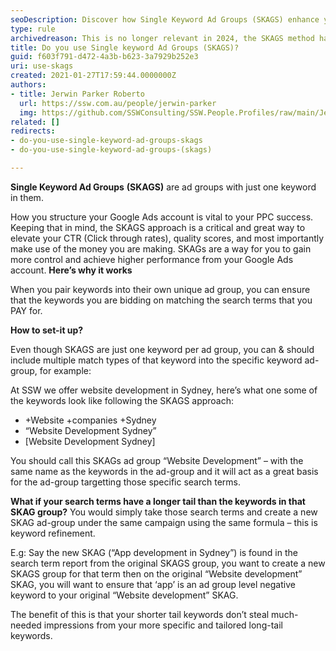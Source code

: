 ```yaml
---
seoDescription: Discover how Single Keyword Ad Groups (SKAGS) enhance your Google Ads strategy, boosting CTR and quality scores for better campaign performance.
type: rule
archivedreason: This is no longer relevant in 2024, the SKAGS method hasn't been effective since 2023 due to Google Ads new algorithms
title: Do you use Single keyword Ad Groups (SKAGS)?
guid: f603f791-d472-4a3b-b623-3a7929b252e3
uri: use-skags
created: 2021-01-27T17:59:44.0000000Z
authors:
- title: Jerwin Parker Roberto
  url: https://ssw.com.au/people/jerwin-parker
  img: https://github.com/SSWConsulting/SSW.People.Profiles/raw/main/Jerwin-Parker/Images/Jerwin-Parker-Profile.jpg
related: []
redirects:
- do-you-use-single-keyword-ad-groups-skags
- do-you-use-single-keyword-ad-groups-(skags)

---
```


**Single Keyword Ad Groups** **(SKAGS)** are ad groups with just one keyword in them.

How you structure your Google Ads account is vital to your PPC success. Keeping that in mind, the SKAGS approach is a critical and great way to elevate your CTR (Click through rates), quality scores, and most importantly make use of the money you are making. SKAGs are a way for you to gain more control and achieve higher performance from your Google Ads account.
**Here’s why it works**

When you pair keywords into their own unique ad group, you can ensure that the keywords you are bidding on matching the search terms that you PAY for.

 **How to set-it up?**

Even though SKAGS are just one keyword per ad group, you can & should include multiple match types of that keyword into the specific keyword ad-group, for example:

At SSW we offer website development in Sydney, here’s what one some of the keywords look like following the SKAGS approach:

* +Website +companies +Sydney
* “Website Development Sydney”
* [Website Development Sydney]

You should call this SKAGs ad group “Website Development” – with the same name as the keywords in the ad-group and it will act as a great basis for the ad-group targetting those specific search terms.

 **What if your search terms have a longer tail than the keywords in that SKAG group?**
You would simply take those search terms and create a new SKAG ad-group under the same campaign using the same formula – this is keyword refinement.

E.g: Say the new SKAG (“App development in Sydney”) is found in the search term report from the original SKAGS group, you want to create a new SKAGS group for that term then on the original “Website development” SKAG, you will want to ensure that ‘app’ is an ad group level negative keyword to your original “Website development” SKAG.

The benefit of this is that your shorter tail keywords don’t steal much-needed impressions from your more specific and tailored long-tail keywords.
